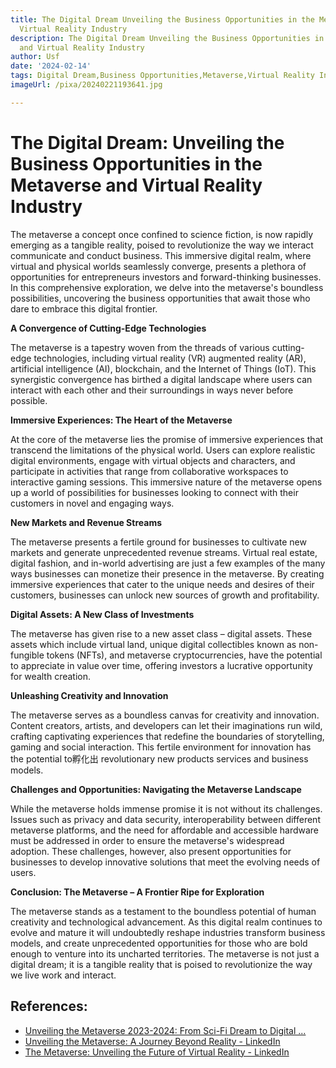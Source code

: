 ```yaml
---
title: The Digital Dream Unveiling the Business Opportunities in the Metaverse and
  Virtual Reality Industry
description: The Digital Dream Unveiling the Business Opportunities in the Metaverse
  and Virtual Reality Industry
author: Usf
date: '2024-02-14'
tags: Digital Dream,Business Opportunities,Metaverse,Virtual Reality Industry
imageUrl: /pixa/20240221193641.jpg

---
```

# The Digital Dream: Unveiling the Business Opportunities in the Metaverse and Virtual Reality Industry

The metaverse  a concept once confined to science fiction, is now rapidly emerging  as  a tangible reality, poised to revolutionize the way we interact communicate and conduct business. This immersive digital realm, where virtual and physical worlds seamlessly  converge, presents a plethora of opportunities  for entrepreneurs investors and forward-thinking businesses. In this comprehensive exploration, we delve into the metaverse's boundless possibilities, uncovering the  business opportunities that await those  who dare to embrace this digital frontier.

**A  Convergence of Cutting-Edge Technologies**

The metaverse is a tapestry woven from  the  threads of various cutting-edge technologies, including virtual reality  (VR) augmented reality (AR), artificial intelligence (AI), blockchain,  and the Internet  of Things (IoT).  This synergistic convergence has birthed a digital landscape  where users can interact with each other and their surroundings in ways  never before possible.

**Immersive  Experiences: The Heart of the Metaverse**

At the core  of the metaverse lies the promise  of immersive experiences that transcend the limitations of the physical world. Users can  explore  realistic digital  environments,  engage  with virtual objects and  characters, and participate in activities that range from collaborative workspaces  to interactive gaming sessions. This immersive nature of the metaverse opens up a world of possibilities for businesses looking to connect with their customers in novel and engaging ways.

**New Markets and Revenue Streams**

The metaverse presents a fertile ground for businesses  to cultivate new markets and generate  unprecedented revenue streams. Virtual real estate, digital fashion, and in-world advertising are just a few examples of the  many ways businesses can monetize their presence in the metaverse. By  creating immersive experiences  that  cater to the unique needs  and desires of their customers, businesses can  unlock new sources  of growth and profitability.

**Digital Assets: A New Class of Investments**

The metaverse has given rise to a new  asset class – digital assets. These assets which include virtual land, unique digital collectibles known as non-fungible tokens (NFTs), and metaverse cryptocurrencies, have the potential to appreciate in value over time, offering investors a lucrative opportunity for wealth creation.

**Unleashing Creativity and Innovation**

The metaverse serves as a  boundless canvas  for creativity and innovation. Content  creators, artists, and developers can let their imaginations run wild, crafting captivating experiences  that redefine the boundaries of storytelling, gaming and  social interaction. This  fertile environment for innovation has the potential to孵化出 revolutionary new products services and business models.

**Challenges and Opportunities: Navigating the Metaverse Landscape**

While the metaverse holds immense  promise it is not without its challenges. Issues such as privacy and data security, interoperability between different metaverse platforms, and the need for affordable and accessible hardware must  be addressed in order to ensure the metaverse's widespread adoption. These challenges, however,  also present opportunities for  businesses to develop innovative solutions that  meet the evolving needs of users.

**Conclusion: The Metaverse – A Frontier Ripe for Exploration**

The metaverse stands as a testament to the boundless potential of human  creativity  and technological advancement. As  this digital realm continues to evolve and mature  it will  undoubtedly reshape industries transform business models, and create unprecedented opportunities for those who are bold enough to venture into its uncharted territories. The metaverse is not just a  digital dream; it is a tangible reality that is poised to revolutionize the way we  live work and interact.

## References:
- [Unveiling the Metaverse 2023-2024: From Sci-Fi Dream to Digital ...](https://playtoearngames.com/news/unveiling-the-metaverse-2023-2024-from-sci-fi-dream-to-digital-reality-reshaping-gaming-economy-and-human-interaction)
- [Unveiling the Metaverse: A Journey Beyond Reality - LinkedIn](https://www.linkedin.com/pulse/unveiling-metaverse-journey-beyond-reality-p-ashokkumar-pash--xtxuc?trk=article-ssr-frontend-pulse_more-articles_related-content-card)
- [The Metaverse: Unveiling the Future of Virtual Reality - LinkedIn](https://www.linkedin.com/pulse/metaverse-unveiling-future-virtual-reality-prashant-trambake)
